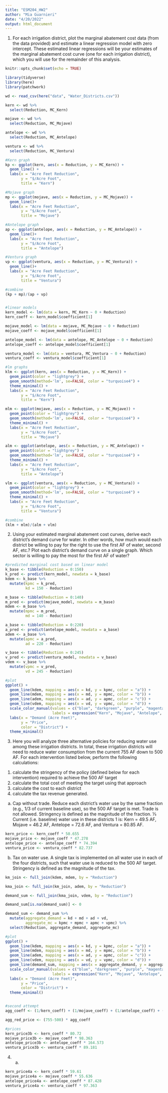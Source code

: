 ```yaml
---
title: "ESM204_HW2"
author: "Mia Guarnieri"
date: "4/20/2022"
output: html_document
---
```


1. For each irrigation district, plot the marginal abatement cost data (from the data provided) and estimate a linear regression model with zero intercept. These estimated linear regressions will be your estimates of the marginal abatement cost curve (one for each irrigation district), which you will use for the remainder of this analysis. 


```r
knitr::opts_chunk$set(echo = TRUE)

library(tidyverse)
library(here)
library(patchwork)

wd <- read_csv(here("data", "Water_Districts.csv"))

kern <- wd %>% 
  select(Reduction, MC_Kern)

mojave <- wd %>% 
  select(Reduction, MC_Mojave)

antelope <- wd %>% 
  select(Reduction, MC_Antelope)

ventura <- wd %>% 
  select(Reduction, MC_Ventura)

#Kern graph
kp <- ggplot(kern, aes(x = Reduction, y = MC_Kern)) +
  geom_line() +
  labs(x = "Acre Feet Reduction",
       y = "$/Acre Foot",
       title = "Kern")

#Mojave graph
mp <- ggplot(mojave, aes(x = Reduction, y = MC_Mojave)) +
  geom_line()+
  labs(x = "Acre Feet Reduction",
       y = "$/Acre Foot",
       title = "Mojave")

#Antelope graph
ap <- ggplot(antelope, aes(x = Reduction, y = MC_Antelope)) +
  geom_line()+
  labs(x = "Acre Feet Reduction",
       y = "$/Acre Foot",
       title = "Antelope")

#Ventura graph
vp <- ggplot(ventura, aes(x = Reduction, y = MC_Ventura)) +
  geom_line()+
  labs(x = "Acre Feet Reduction",
       y = "$/Acre Foot",
       title = "Ventura")

#combine
(kp + mp)/(ap + vp)


#linear models
kern_model <- lm(data = kern, MC_Kern ~ 0 + Reduction)
kern_coeff <- kern_model$coefficient[1]

mojave_model <- lm(data = mojave, MC_Mojave ~ 0 + Reduction)
mojave_coeff <- mojave_model$coefficient[1]

antelope_model <- lm(data = antelope, MC_Antelope ~ 0 + Reduction)
antelope_coeff <- antelope_model$coefficient[1]

ventura_model <- lm(data = ventura, MC_Ventura ~ 0 + Reduction)
ventura_coeff <- ventura_model$coefficient[1]

#lm graphs
klm <- ggplot(kern, aes(x = Reduction, y = MC_Kern)) +
  geom_point(color = "lightgrey") +
  geom_smooth(method='lm', se=FALSE, color = "turquoise4") + 
  theme_minimal() + 
  labs(x = "Acre Feet Reduction",
       y = "$/Acre Foot",
       title = "Kern")

mlm <- ggplot(mojave, aes(x = Reduction, y = MC_Mojave)) +
  geom_point(color = "lightgrey") +
  geom_smooth(method='lm', se=FALSE, color = "turquoise4") + 
  theme_minimal() + 
  labs(x = "Acre Feet Reduction",
       y = "$/Acre Foot",
       title = "Mojave")

alm <- ggplot(antelope, aes(x = Reduction, y = MC_Antelope)) +
  geom_point(color = "lightgrey") +
  geom_smooth(method='lm', se=FALSE, color = "turquoise4") + 
  theme_minimal() + 
  labs(x = "Acre Feet Reduction",
       y = "$/Acre Foot",
       title = "Antelope")

vlm <- ggplot(ventura, aes(x = Reduction, y = MC_Ventura)) +
  geom_point(color = "lightgrey") +
  geom_smooth(method='lm', se=FALSE, color = "turquoise4") + 
  theme_minimal() + 
  labs(x = "Acre Feet Reduction",
       y = "$/Acre Foot",
       title = "Ventura")

#combine
(klm + mlm)/(alm + vlm)
```

2. Using your estimated marginal abatement cost curves, derive each district’s demand curve for water. In other words, how much would each district be willing to pay for the right to use the first AF of water, second AF, etc.? Plot each district’s demand curve on a single graph. Which sector is willing to pay the most for the first AF of water? 

```r
#predicted marginal cost based on linear model
k_base <- tibble(Reduction = 0:150)
k_pred <- predict(kern_model, newdata = k_base)
kdem <- k_base %>% 
  mutate(kpmc = k_pred,
         kd = 150 - Reduction)

m_base <- tibble(Reduction = 0:140)
m_pred <- predict(mojave_model, newdata = m_base)
mdem <- m_base %>% 
  mutate(mpmc = m_pred,
         md = 140 - Reduction)

a_base <- tibble(Reduction = 0:220)
a_pred <- predict(antelope_model, newdata = a_base)
adem <- a_base %>% 
  mutate(apmc = a_pred,
         ad = 220 - Reduction)

v_base <- tibble(Reduction = 0:245)
v_pred <- predict(ventura_model, newdata = v_base)
vdem <- v_base %>% 
  mutate(vpmc = v_pred,
         vd = 245 - Reduction)

#plot
ggplot() +
  geom_line(kdem, mapping = aes(x = kd, y = kpmc, color = "a")) +
  geom_line(mdem, mapping = aes(x = md, y = mpmc, color = "b")) +
  geom_line(adem, mapping = aes(x = ad, y = apmc, color = "c")) +
  geom_line(vdem, mapping = aes(x = vd, y = vpmc, color = "d")) +
  scale_color_manual(values = c("blue", "darkgreen", "purple", "magenta"),
                     labels = expression("Kern", "Mojave", "Antelope", "Ventura")) + 
  labs(x = "Demand (Acre Feet)",
       y = "Price",
       color = "District") +
  theme_minimal()
```

3. Here you will analyze three alternative policies for reducing water use among these irrigation districts. In total, these irrigation districts will need to reduce water consumption from the current 755 AF down to 500 AF. For each intervention listed below, perform the following calculations: 
(1) calculate the stringency of the policy (defined below for each intervention) required to achieve the 500 AF target
(2) calculate the total cost of meeting the target using that approach
(3) calculate the cost to each district
(4) calculate the tax revenue generated. 

a. Cap without trade. Reduce each district’s water use by the same fraction (e.g., 1/3 of current baseline use), so the 500 AF target is met. Trade is not allowed. Stringency is defined as the magnitude of the fraction. 
⅓ Current (i.e. baseline) water use in these districts 1 is: Kern = 49.5 AF, Mojave = 46.2 AF, Antelope = 72.6 AF, and Ventura = 80.85 AF.

```r
kern_price <- kern_coeff * 50.655
mojave_price <- mojave_coeff * 47.278
antelope_price <- antelope_coeff * 74.394
ventura_price <- ventura_coeff * 82.737
```


b. Tax on water use. A single tax is implemented on all water use in each of the four districts, such that water use is reduced to the 500 AF target. Stringency is defined as the magnitude of the tax. 

```r
km_join <- full_join(kdem, mdem, by = "Reduction")

kma_join <- full_join(km_join, adem, by = "Reduction")

demand_sum <- full_join(kma_join, vdem, by = "Reduction")

demand_sum[is.na(demand_sum)] <- 0

demand_sum <- demand_sum %>% 
  mutate(aggregate_demand = kd + md + ad + vd,
         aggregate_mc = kpmc + mpmc + apmc + vpmc) %>% 
  select(Reduction, aggregate_demand, aggregate_mc)

#plot
ggplot() +
  geom_line(kdem, mapping = aes(x = kd, y = kpmc, color = "a")) +
  geom_line(mdem, mapping = aes(x = md, y = mpmc, color = "b")) +
  geom_line(adem, mapping = aes(x = ad, y = apmc, color = "c")) +
  geom_line(vdem, mapping = aes(x = vd, y = vpmc, color = "d")) +
  geom_line(demand_sum, mapping = aes(x = aggregate_demand, y = aggregate_mc, color = "e")) +
  scale_color_manual(values = c("blue", "darkgreen", "purple", "magenta", "darkorange1"),
                     labels = expression("Kern", "Mojave", "Antelope", "Ventura", "Aggregate")) + 
  labs(x = "Demand (Acre Feet)",
       y = "Price",
       color = "District") +
  theme_minimal()


#second attempt
agg_coeff <- (1/kern_coeff) + (1/mojave_coeff) + (1/antelope_coeff) + (1/ventura_coeff)

agg_red_price <- (755-500) * agg_coeff

#prices
kern_price3b <- kern_coeff * 80.72
mojave_price3b <- mojave_coeff * 98.363
antelope_price3b <- antelope_coeff * 164.573
ventura_price3b <- ventura_coeff * 89.181
```


4. a)

```r
kern_price4a <- kern_coeff * 59.61
mojave_price4a <- mojave_coeff * 55.636
antelope_price4a <- antelope_coeff * 87.428
ventura_price4a <- ventura_coeff * 97.363
```


